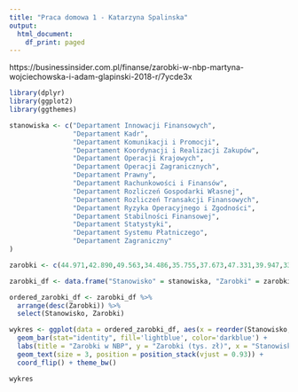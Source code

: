 ---
title: "Praca domowa 1 - Katarzyna Spalinska"
output:
  html_document:
    df_print: paged
---

https://businessinsider.com.pl/finanse/zarobki-w-nbp-martyna-wojciechowska-i-adam-glapinski-2018-r/7ycde3x

```{r message = FALSE}
library(dplyr)
library(ggplot2)
library(ggthemes)

stanowiska <- c("Departament Innowacji Finansowych",
                "Departament Kadr",
                "Departament Komunikacji i Promocji",
                "Departament Koordynacji i Realizacji Zakupów",
                "Departament Operacji Krajowych",
                "Departament Operacji Zagranicznych",
                "Departament Prawny",
                "Departament Rachunkowości i Finansów",
                "Departament Rozliczeń Gospodarki Własnej",
                "Departament Rozliczeń Transakcji Finansowych",
                "Departament Ryzyka Operacyjnego i Zgodności",
                "Departament Stabilności Finansowej",
                "Departament Statystyki",
                "Departament Systemu Płatniczego",
                "Departament Zagraniczny"
)

zarobki <- c(44.971,42.890,49.563,34.486,35.755,37.673,47.331,39.947,33.172,39.158,28.446,41.104,40.366,37.059,38.386)

zarobki_df <- data.frame("Stanowisko" = stanowiska, "Zarobki" = zarobki)

ordered_zarobki_df <- zarobki_df %>% 
  arrange(desc(Zarobki)) %>%
  select(Stanowisko, Zarobki)

```

```{r}

wykres <- ggplot(data = ordered_zarobki_df, aes(x = reorder(Stanowisko, Zarobki), Zarobki, label = Zarobki)) +
  geom_bar(stat="identity", fill='lightblue', color='darkblue') + 
  labs(title = "Zarobki w NBP", y = "Zarobki (tys. zł)", x = "Stanowisko (dyrektor departamentu)") +
  geom_text(size = 3, position = position_stack(vjust = 0.93)) + 
  coord_flip() + theme_bw()

wykres

```

